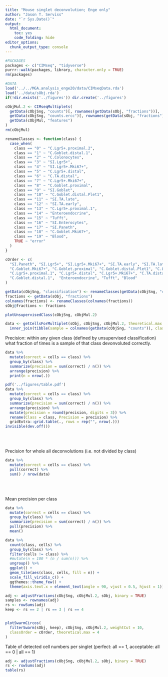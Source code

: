 ```yaml
---
title: "Mouse singlet deconvolution; Enge only"
author: "Jason T. Serviss"
date: "`r Sys.Date()`"
output:
  html_document:
    toc: yes
    code_folding: hide
editor_options: 
  chunk_output_type: console
---
```


```r
#PACKAGES
packages <- c("CIMseq", "tidyverse")
purrr::walk(packages, library, character.only = TRUE)
rm(packages)

#DATA
load('../../MGA.analysis_enge20/data/CIMseqData.rda')
load('../data/sObj.rda')
if(!dir.exists('../figures')) dir.create('../figures')

cObjMul.2 <- CIMseqMultiplets(
  getData(cObjSng, "counts")[, rownames(getData(sObj, "fractions"))],
  getData(cObjSng, "counts.ercc")[, rownames(getData(sObj, "fractions"))],
  getData(cObjMul, "features")
)
rm(cObjMul)
```

```r
renameClasses <- function(class) {
  case_when(
    class == "0" ~ "C.Lgr5+.proximal.2",
    class == "1" ~ "C.Goblet.distal.1",
    class == "2" ~ "C.Colonocytes",
    class == "3" ~ "SI.Lgr5+",
    class == "4" ~ "SI.Lgr5+.Mki67+",
    class == "5" ~ "C.Lgr5+.distal",
    class == "6" ~ "C.TA.distal",
    class == "7" ~ "C.Lgr5+.Mki67+",
    class == "8" ~ "C.Goblet.proximal",
    class == "9" ~ "SI.Goblet",
    class == "10" ~ "C.Goblet.distal.Plet1",
    class == "11" ~ "SI.TA.late",
    class == "12" ~ "SI.TA.early",
    class == "13" ~ "C.Lgr5+.proximal.1",
    class == "14" ~ "Enteroendocrine",
    class == "15" ~ "Tufft",
    class == "16" ~ "SI.Enterocytes",
    class == "17" ~ "SI.Paneth",
    class == "18" ~ "C.Goblet.Mki67+",
    class == "19" ~ "Blood",
    TRUE ~ "error"
  )
}

cOrder <- c(
  "SI.Paneth", "SI.Lgr5+", "SI.Lgr5+.Mki67+", "SI.TA.early", "SI.TA.late", "SI.Enterocytes", "SI.Goblet", 
  "C.Goblet.Mki67+", "C.Goblet.proximal", "C.Goblet.distal.Plet1", "C.Lgr5+.proximal.2",
  "C.Lgr5+.proximal.1", "C.Lgr5+.distal", "C.Lgr5+.Mki67+", "C.TA.distal", "C.Colonocytes", 
  "C.Goblet.distal.1",  "Enteroendocrine", "Tufft", "Blood"
)

getData(cObjSng, "classification") <- renameClasses(getData(cObjSng, "classification"))
fractions <- getData(sObj, "fractions")
colnames(fractions) <- renameClasses(colnames(fractions))
sObj@fractions <- fractions
```

```r
plotUnsupervisedClass(cObjSng, cObjMul.2)
```

```r
data <- getCellsForMultiplet(sObj, cObjSng, cObjMul.2, theoretical.max = 4, drop = FALSE) %>%
  inner_join(tibble(sample = colnames(getData(cObjSng, "counts")), class = getData(cObjSng, "classification")))
```

Precision: within any given class (defined by unsupervised classification) what
fraction of times is a sample of that class devonvoluted correctly.

```r
data %>%
  mutate(correct = cells == class) %>%
  group_by(class) %>%
  summarize(precision = sum(correct) / n()) %>%
  arrange(precision) %>%
  print(n = nrow(.))
```

```r
pdf('../figures/table.pdf')
data %>%
  mutate(correct = cells == class) %>%
  group_by(class) %>%
  summarize(precision = sum(correct) / n()) %>%
  arrange(precision) %>%
  mutate(precision = round(precision, digits = 3)) %>%
  rename(Class = class, Precision = precision) %>%
  gridExtra::grid.table(., rows = rep("", nrow(.)))
invisible(dev.off())
```

<br></br>

Precision for whole all deconvolutions (i.e. not divided by class)
```r
data %>%
  mutate(correct = cells == class) %>% 
  pull(correct) %>% 
  sum() / nrow(data)
```

<br></br>

Mean precision per class
```r
data %>%
  mutate(correct = cells == class) %>%
  group_by(class) %>%
  summarize(precision = sum(correct) / n()) %>% 
  pull(precision) %>% 
  mean()
```

```r
data %>% 
  count(class, cells) %>%
  group_by(class) %>%
  filter(cells != class) %>%
  #mutate(n = 100 * (n / sum(n))) %>%
  ungroup() %>%
  ggplot() +
  geom_tile(aes(class, cells, fill = n)) +
  scale_fill_viridis_c() +
  ggthemes::theme_few() +
  theme(axis.text.x = element_text(angle = 90, vjust = 0.5, hjust = 1))
```

```r
adj <- adjustFractions(cObjSng, cObjMul.2, sObj, binary = TRUE)
samples <- rownames(adj)
rs <- rowSums(adj)
keep <- rs == 2 | rs == 3 | rs == 4


plotSwarmCircos(
  filterSwarm(sObj, keep), cObjSng, cObjMul.2, weightCut = 10, 
  classOrder = cOrder, theoretical.max = 4
)
```

Table of detected cell numbers per singlet 
(perfect: all == 1, acceptable: all == 0 | all == 1)

```r
adj <- adjustFractions(cObjSng, cObjMul.2, sObj, binary = TRUE)
rs <- rowSums(adj)
table(rs)
```

